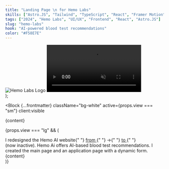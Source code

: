 ```yaml
---
title: "Landing Page \n for Hemo Labs"
skills: ["Astro.JS", "Tailwind", "TypeScript", "React", "Framer Motion"]
tags: ["2024", "Hemo Labs", "UI/UX", "Frontend", "React", "Astro.JS"]
slug: "hemo-labs"
hook: "AI-powered blood test recommendations"
color: "#F58E7E"
---
```



  <div class="flex flex-col items-center ">
    <img src="/assets/web-1.svg" alt="Hemo Labs Logo" class="mx-10 mb-4" />
    <video
      src="/assets/web-1.mp4"
      class="origin-top scale-150 rounded-xl"
      autoPlay
      muted
      loop
    />
  </div>
);

<Block
  {...frontmatter}
  className="bg-white"
  active={props.view === "sm"}
  client:visible
>
  <div class="absolute -translate-x-1/2 left-1/2 top-20 ">{content}</div>
</Block>

{props.view === "lg" && (

<div class="relative flex flex-col p-6 overflow-hidden bg-white  rounded-2xl md:p-11 text-neutral-400">
  <Title href="http://hemo-theta.vercel.app" className="!text-[#F58E7E]">
    {frontmatter.title}
  </Title>
  <TextBlock>
    I redesigned the Hemo AI website{" "}
    <a href="http://hemo-ai.kz" className="underline">
      from
    </a>{" "}
    →{" "}
    <a href="http://hemo-theta.vercel.app" className="underline">
      to
    </a>{" "}
    (now&nbsp;inactive). Hemo Ai offers AI-based blood test recommendations. I
    created the main page and an application page with a dynamic form.
  </TextBlock>
  <Skills
    skills={frontmatter.skills}
    highlight={"hover:text-[#F58E7E]"}
    className=""
  />
  <div class="mt-24 mb-24 top-2/3 xl:top-1/3 md:absolute md:w-1/2 left-1/2 md:mt-0">
    {content}
  </div>
</div>
)}
